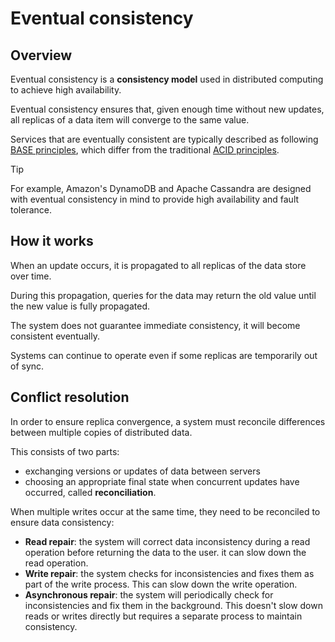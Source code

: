 # Eventual consistency

## Overview

Eventual consistency is a **consistency model** used in distributed computing to achieve high availability.

Eventual consistency ensures that, given enough time without new updates, all replicas of a data item will converge to the same value.

Services that are eventually consistent are typically described as following [BASE principles](./base-model.mdx), which differ from the traditional [ACID principles](./components/database/transaction.mdx#acid-properties).

> [!TIP]
> For example, Amazon's DynamoDB and Apache Cassandra are designed with eventual consistency in mind to provide high availability and fault tolerance.


## How it works

When an update occurs, it is propagated to all replicas of the data store over time.

During this propagation, queries for the data may return the old value until the new value is fully propagated.

The system does not guarantee immediate consistency, it will become consistent eventually.

Systems can continue to operate even if some replicas are temporarily out of sync.


## Conflict resolution

In order to ensure replica convergence, a system must reconcile differences between multiple copies of distributed data.

This consists of two parts:
- exchanging versions or updates of data between servers 
- choosing an appropriate final state when concurrent updates have occurred, called **reconciliation**.

When multiple writes occur at the same time, they need to be reconciled to ensure data consistency:
- **Read repair**: the system will correct data inconsistency during a read operation before returning the data to the user. it can slow down the read operation.
- **Write repair**: the system checks for inconsistencies and fixes them as part of the write process. This can slow down the write operation.
- **Asynchronous repair**: the system will periodically check for inconsistencies and fix them in the background. This doesn't slow down reads or writes directly but requires a separate process to maintain consistency.

